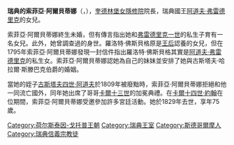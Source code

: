 {{Unreferenced|time=2020-08-28T05:57:34+00:00}}
{{noteTA
|1=zh:弗雷德里克; zh-tw:腓特烈
}}
{{Infobox royalty
| name         = 索菲亞·阿爾貝蒂娜
| image        = File:124-Sofia Albertina-Svenska Teatern 1.jpg
| birth_date   = {{birth date|1753|10|8|df=y}} 
| birth_place  = {{SWE}}[[斯德哥爾摩|斯德哥爾摩]]
| death_date   = {{death date and age|1829|3|17|1753|10|8|df=y}}
| death_place  = {{SWE}}斯德哥爾摩
| burial_place = [[騎士島教堂|騎士島教堂]]
| full name    = Sophia Maria Lovisa Fredrika Albertina
| house        = [[霍爾斯坦-戈托普王朝瑞典分支|霍爾斯坦-戈托普王朝瑞典分支]]
| father       = [[阿道夫·弗雷德里克|阿道夫·弗雷德里克]]
| mother       = [[普魯士的路易絲·烏爾莉卡|普魯士的路易絲·烏爾莉卡]]
| religion     = [[信義宗|信義宗]]
}}
'''瑞典的索菲亞·阿爾貝蒂娜'''（{{lang-sv|Sofia Albertina av Sverige}}，{{bd|1753年|10月8日|1829年|3月17日}}），[[奎德林堡女隱修院|奎德林堡女隱修院]]院長，瑞典國王[[阿道夫·弗雷德里克|阿道夫·弗雷德里克]]的女兒。

索菲亞·阿爾貝蒂娜終生未婚，但有傳言指出她和[[弗雷德里克一世_(瑞典)|弗雷德里克一世]]的私生子{{le|腓特烈·威廉·馮·黑森斯坦|Frederick William von Hessenstein|腓特烈·威廉}}育有一名女兒。此外，她曾調查過{{le|羅洛特·佛斯貝格|Lolotte Forssberg}}的身世。羅洛特·佛斯貝格原是[[普魯士的路易絲·烏爾莉卡|王后]]認養的女兒，但在1795年索菲亞·阿爾貝蒂娜發現一封信件指出羅洛特·佛斯貝格其實是[[阿道夫·弗雷德里克|阿道夫·弗雷德里克]]的私生女。索菲亞·阿爾貝蒂娜認她為自己的妹妹並安排了她與古斯塔夫·哈拉爾·斯滕巴克伯爵的婚姻。

當她的姪子[[古斯塔夫四世·阿道夫|古斯塔夫四世·阿道夫]]於1809年被廢黜時，索菲亞·阿爾貝蒂娜拒絕和他一同流亡國外，同年她出席了哥哥[[卡爾十三世|卡爾十三世]]的加冕典禮。在[[卡爾十四世·約翰|卡爾十四世·約翰]]在位期間，索菲亞·阿爾貝蒂娜受邀參加許多宮廷活動。她於1829年去世，享年75歲。

[[Category:荷尔斯泰因-戈托普王朝|Category:荷尔斯泰因-戈托普王朝]]
[[Category:瑞典王室|Category:瑞典王室]]
[[Category:斯德哥爾摩人|Category:斯德哥爾摩人]]
[[Category:瑞典信義宗教徒|Category:瑞典信義宗教徒]]